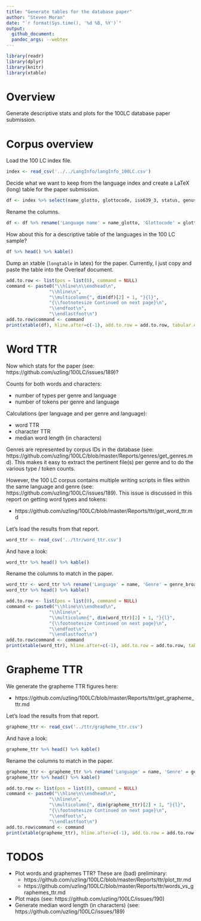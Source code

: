```yaml
---
title: "Generate tables for the database paper"
author: "Steven Moran"
date: "`r format(Sys.time(), '%d %B, %Y')`"
output:
  github_document:
  pandoc_args: --webtex
---
```


```r
library(readr)
library(dplyr)
library(knitr)
library(xtable)
```

# Overview

Generate descriptive stats and plots for the 100LC database paper submission.


# Corpus overview

Load the 100 LC index file.

```r
index <- read_csv('../../LangInfo/langInfo_100LC.csv')
```

Decide what we want to keep from the language index and create a LaTeX (long) table for the paper submission.

```r
df <- index %>% select(name_glotto, glottocode, iso639_3, status, genus_wals, macroarea_glotto) %>% arrange(name_glotto)
```

Rename the columns.

```r
df <- df %>% rename('Language name' = name_glotto, 'Glottocode' = glottocode, 'ISO 630-3' = iso639_3, 'Endangerment' = status, 'Genus' = genus_wals, 'Area' = macroarea_glotto)
```

How about this for a descriptive table of the languages in the 100 LC sample?

```r
df %>% head() %>% kable()
```

Dump an xtable (`longtable` in latex) for the paper. Currently, I just copy and paste the table into the Overleaf document.

```r
add.to.row <- list(pos = list(0), command = NULL)
command <- paste0("\\hline\n\\endhead\n",
                "\\hline\n",
                "\\multicolumn{", dim(df)[2] + 1, "}{l}",
                "{\\footnotesize Continued on next page}\n",
                "\\endfoot\n",
                "\\endlastfoot\n")
add.to.row$command <- command
print(xtable(df), hline.after=c(-1), add.to.row = add.to.row, tabular.environment = "longtable", include.rownames=FALSE)
```

# Word TTR

Now which stats for the paper (see: https://github.com/uzling/100LC/issues/189)?

Counts for both words and characters:

* number of types per genre and language
* number of tokens per genre and language

Calculations (per language and per genre and language):

* word TTR
* character TTR
* median word length (in characters)

Genres are represented by corpus IDs in the database (see: https://github.com/uzling/100LC/blob/master/Reports/genres/get_genres.md). This makes it easy to extract the pertinent file(s) per genre and to do the various type / token counts.

However, the 100 LC corpus contains multiple writing scripts in files within the same language and genre (see: https://github.com/uzling/100LC/issues/189). This issue is discussed in this report on getting word types and tokens:

* https://github.com/uzling/100LC/blob/master/Reports/ttr/get_word_ttr.md

Let's load the results from that report.

```r
word_ttr <- read_csv('../ttr/word_ttr.csv')
```

And have a look:

```r
word_ttr %>% head() %>% kable()
```

Rename the columns to match in the paper.

```r
word_ttr <- word_ttr %>% rename('Language' = name, 'Genre' = genre_broad, 'Word types' = types, 'Word tokens' = tokens, 'Type-token ratio' = ttr)
word_ttr %>% head() %>% kable()
```

```r
add.to.row <- list(pos = list(0), command = NULL)
command <- paste0("\\hline\n\\endhead\n",
                "\\hline\n",
                "\\multicolumn{", dim(word_ttr)[2] + 1, "}{l}",
                "{\\footnotesize Continued on next page}\n",
                "\\endfoot\n",
                "\\endlastfoot\n")
add.to.row$command <- command
print(xtable(word_ttr), hline.after=c(-1), add.to.row = add.to.row, tabular.environment = "longtable", include.rownames=FALSE)
```

# Grapheme TTR

We generate the grapheme TTR figures here:

* https://github.com/uzling/100LC/blob/master/Reports/ttr/get_grapheme_ttr.md

Let's load the results from that report.

```r
grapheme_ttr <- read_csv('../ttr/grapheme_ttr.csv')
```

And have a look:

```r
grapheme_ttr %>% head() %>% kable()
```

Rename the columns to match in the paper.

```r
grapheme_ttr <- grapheme_ttr %>% rename('Language' = name, 'Genre' = genre_broad, 'Grapheme types' = types, 'Grapheme tokens' = tokens, 'Type-token ratio' = ttr)
grapheme_ttr %>% head() %>% kable()
```

```r
add.to.row <- list(pos = list(0), command = NULL)
command <- paste0("\\hline\n\\endhead\n",
                "\\hline\n",
                "\\multicolumn{", dim(grapheme_ttr)[2] + 1, "}{l}",
                "{\\footnotesize Continued on next page}\n",
                "\\endfoot\n",
                "\\endlastfoot\n")
add.to.row$command <- command
print(xtable(grapheme_ttr), hline.after=c(-1), add.to.row = add.to.row, tabular.environment = "longtable", include.rownames=FALSE)
```

# TODOS

* Plot words and graphemes TTR? These are (bad) preliminary:
    * https://github.com/uzling/100LC/blob/master/Reports/ttr/plot_ttr.md
    * https://github.com/uzling/100LC/blob/master/Reports/ttr/words_vs_graphemes_ttr.md
* Plot maps (see: https://github.com/uzling/100LC/issues/190)
* Generate median word length (in characters) (see: https://github.com/uzling/100LC/issues/189)


